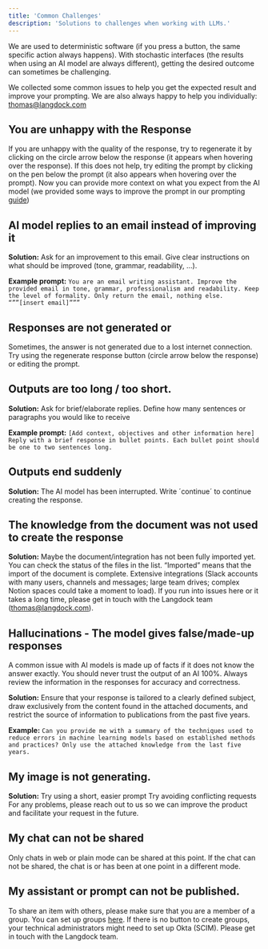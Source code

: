 ```yaml
---
title: 'Common Challenges'
description: 'Solutions to challenges when working with LLMs.'
---
```


We are used to deterministic software (if you press a button, the same specific action always happens). With stochastic interfaces (the results when using an AI model are always different), getting the desired outcome can sometimes be challenging.

We collected some common issues to help you get the expected result and improve your prompting. We are also always happy to help you individually: thomas@langdock.com

## You are unhappy with the Response
If you are unhappy with the quality of the response, try to regenerate it by clicking on the circle arrow below the response (it appears when hovering over the response). If this does not help, try editing the prompt by clicking on the pen below the prompt (it also appears when hovering over the prompt). Now you can provide more context on what you expect from the AI model (we provided some ways to improve the prompt in our prompting [guide](/prompting))

## AI model replies to an email instead of improving it

**Solution:** Ask for an improvement to this email. Give clear instructions on what should be improved (tone, grammar, readability, …).


**Example prompt:** `You are an email writing assistant. Improve the provided email in tone, grammar, professionalism and readability. Keep the level of formality. Only return the email, nothing else.
“””[insert email]”””`

## Responses are not generated or
Sometimes, the answer is not generated due to a lost internet connection. Try using the regenerate response button (circle arrow below the response) or editing the prompt.

## Outputs are too long / too short.
**Solution:** Ask for brief/elaborate replies. Define how many sentences or paragraphs you would like to receive

**Example prompt:** `[Add context, objectives and other information here] Reply with a brief response in bullet points. Each bullet point should be one to two sentences long.`



## Outputs end suddenly
**Solution:** The AI model has been interrupted. Write ´continue´ to continue creating the response.



## The knowledge from the document was not used to create the response

**Solution:** Maybe the document/integration has not been fully imported yet. You can check the status of the files in the list. “Imported” means that the import of the document is complete. Extensive integrations (Slack accounts with many users, channels and messages; large team drives; complex Notion spaces could take a moment to load). If you run into issues here or it takes a long time, please get in touch with the Langdock team (thomas@langdock.com).



## Hallucinations - The model gives false/made-up responses

A common issue with AI models is made up of facts if it does not know the answer exactly. You should never trust the output of an AI 100%. Always review the information in the responses for accuracy and correctness.

**Solution:** Ensure that your response is tailored to a clearly defined subject, draw exclusively from the content found in the attached documents, and restrict the source of information to publications from the past five years.

**Example:** `Can you provide me with a summary of the techniques used to reduce errors in machine learning models based on established methods and practices? Only use the attached knowledge from the last five years.`


## My image is not generating.


**Solution:**
Try using a short, easier prompt
Try avoiding conflicting requests
For any problems, please reach out to us so we can improve the product and facilitate your request in the future.

## My chat can not be shared
Only chats in web or plain mode can be shared at this point. If the chat can not be shared, the chat is or has been at one point in a different mode.


## My assistant or prompt can not be published.

To share an item with others, please make sure that you are a member of a group. You can set up groups [here](https://platform.langdock.com/?settings=workspace&category=groups). If there is no button to create groups, your technical administrators might need to set up Okta (SCIM). Please get in touch with the Langdock team.

